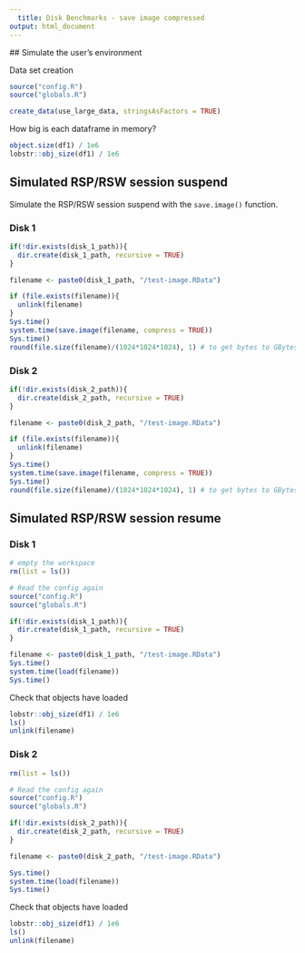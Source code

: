 ```yaml
---
  title: Disk Benchmarks - save image compressed
output: html_document
---
```


  ## Simulate the user's environment

  Data set creation

```r
source("config.R")
source("globals.R")
```

```r
create_data(use_large_data, stringsAsFactors = TRUE)
```

How big is each dataframe in memory?

  ```r
object.size(df1) / 1e6
lobstr::obj_size(df1) / 1e6
```

## Simulated RSP/RSW session suspend

Simulate the RSP/RSW session suspend with the `save.image()` function.

### Disk 1

```r
if(!dir.exists(disk_1_path)){
  dir.create(disk_1_path, recursive = TRUE)
}

filename <- paste0(disk_1_path, "/test-image.RData")

if (file.exists(filename)){
  unlink(filename)
}
Sys.time()
system.time(save.image(filename, compress = TRUE))
Sys.time()
round(file.size(filename)/(1024*1024*1024), 1) # to get bytes to GBytes
```


### Disk 2

```r
if(!dir.exists(disk_2_path)){
  dir.create(disk_2_path, recursive = TRUE)
}

filename <- paste0(disk_2_path, "/test-image.RData")

if (file.exists(filename)){
  unlink(filename)
}
Sys.time()
system.time(save.image(filename, compress = TRUE))
Sys.time()
round(file.size(filename)/(1024*1024*1024), 1) # to get bytes to GBytes
```

## Simulated RSP/RSW session resume

### Disk 1

```r
# empty the workspace
rm(list = ls())

# Read the config again
source("config.R")
source("globals.R")

if(!dir.exists(disk_1_path)){
  dir.create(disk_1_path, recursive = TRUE)
}

filename <- paste0(disk_1_path, "/test-image.RData")
Sys.time()
system.time(load(filename))
Sys.time()
```

Check that objects have loaded

```r
lobstr::obj_size(df1) / 1e6
ls()
unlink(filename)
```

### Disk 2

```r
rm(list = ls())

# Read the config again
source("config.R")
source("globals.R")

if(!dir.exists(disk_2_path)){
  dir.create(disk_2_path, recursive = TRUE)
}

filename <- paste0(disk_2_path, "/test-image.RData")

Sys.time()
system.time(load(filename))
Sys.time()
```

Check that objects have loaded

```r
lobstr::obj_size(df1) / 1e6
ls()
unlink(filename)
```

